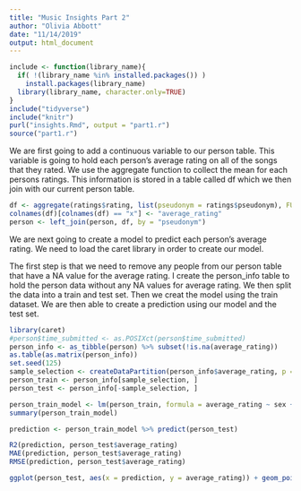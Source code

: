 ```yaml
---
title: "Music Insights Part 2"
author: "Olivia Abbott"
date: "11/14/2019"
output: html_document
---
```


```r
include <- function(library_name){
  if( !(library_name %in% installed.packages()) )
    install.packages(library_name) 
  library(library_name, character.only=TRUE)
}
include("tidyverse")
include("knitr")
purl("insights.Rmd", output = "part1.r")
source("part1.r")
```

We are first going to add a continuous variable to our person table.  This variable is going to hold each person's average rating on all of the songs that they rated.  We use the aggregate function to collect the mean for each persons ratings.  This information is stored in a table called df which we then join with our current person table.

```r
df <- aggregate(ratings$rating, list(pseudonym = ratings$pseudonym), FUN=function(x) mean(as.numeric(x)))
colnames(df)[colnames(df) == "x"] <- "average_rating"
person <- left_join(person, df, by = "pseudonym")
```

We are next going to create a model to predict each person's average rating. We need to load the caret library in order to create our model.

The first step is that we need to remove any people from our person table that have a NA value for the average rating.  I create the person_info table to hold the person data without any NA values for average rating.  We then split the data into a train and test set.  Then we creat the model using the train dataset.  We are then able to create a prediction using our model and the test set.

```r
library(caret)
#person$time_submitted <- as.POSIXct(person$time_submitted)
person_info <- as_tibble(person) %>% subset(!is.na(average_rating))
as.table(as.matrix(person_info))
set.seed(125)
sample_selection <- createDataPartition(person_info$average_rating, p = 0.75, list = FALSE)
person_train <- person_info[sample_selection, ]
person_test <- person_info[-sample_selection, ]

person_train_model <- lm(person_train, formula = average_rating ~ sex + academic_major + academic_level + year_born)
summary(person_train_model)

prediction <- person_train_model %>% predict(person_test)

R2(prediction, person_test$average_rating)
MAE(prediction, person_test$average_rating)
RMSE(prediction, person_test$average_rating)

ggplot(person_test, aes(x = prediction, y = average_rating)) + geom_point()
```

